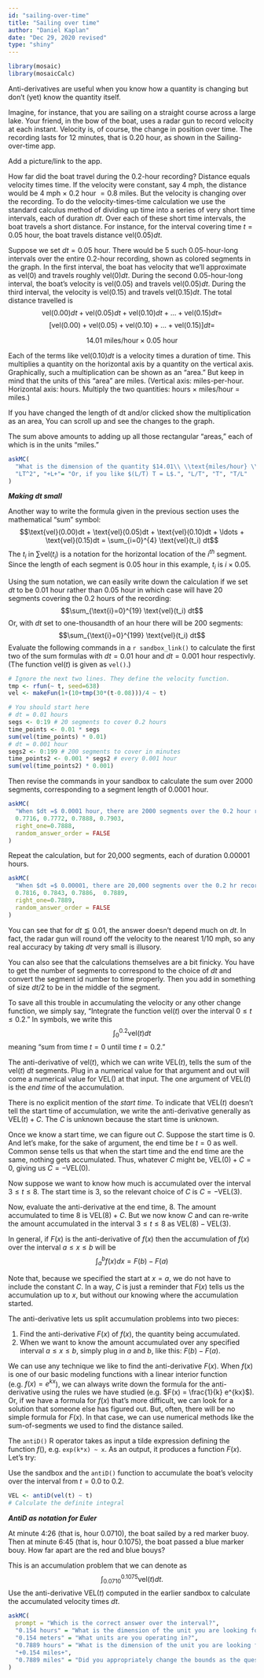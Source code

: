 ```yaml
---
id: "sailing-over-time"
title: "Sailing over time"
author: "Daniel Kaplan"
date: "Dec 29, 2020 revised"
type: "shiny"
---
```


```r
library(mosaic)
library(mosaicCalc)
```

Anti-derivatives are useful when you know how a quantity is changing but don't (yet) know the quantity itself.

Imagine, for instance, that you are sailing on a straight course across a large lake. Your friend, in the bow of the boat, uses a radar gun to record velocity at each instant. Velocity is, of course, the change in position over time. The recording lasts for 12 minutes, that is 0.20 hour, as shown in the Sailing-over-time app.

::: {.todo}
Add a picture/link to the app.
:::


How far did the boat travel during the 0.2-hour recording? Distance equals velocity times time. If the velocity were constant, say 4 mph, the distance would be 4 mph $\times$ 0.2 hour $= 0.8$ miles. But the velocity is changing over the recording. To do the velocity-times-time calculation we use the standard calculus method of dividing up time into a series of very short time intervals, each of duration $dt$. Over each of these short time intervals, the boat travels a short distance. For instance, for the interval covering time $t = 0.05$ hour, the boat travels distance $\text{vel}(0.05) dt$.


Suppose we set $dt = 0.05$ hour. There would be 5 such 0.05-hour-long intervals over the entire 0.2-hour recording, shown as colored segments in the graph. In the first interval, the boat has velocity that we'll approximate as $\text{vel}(0)$ and travels roughly $\text{vel}(0) dt$. During the second 0.05-hour-long interval, the boat's velocity is $\text{vel}(0.05)$ and  travels $\text{vel}(0.05) dt$. During the third interval, the velocity is $\text{vel}(0.15)$ and travels $\text{vel}(0.15) dt$. The total distance travelled is
$$\text{vel}(0.00)dt + \text{vel}(0.05)dt + \text{vel}(0.10)dt + \ldots + \text{vel}(0.15)dt = $$
$$\left[\text{vel}(0.00) + \text{vel}(0.05) + \text{vel}(0.10) + \ldots + \text{vel}(0.15)\right] dt = $$

$$14.01\ \text{miles/hour} \times 0.05\   \text{hour}$$





Each of the terms like $\text{vel}(0.10) dt$ is a velocity times a duration of time. This multiplies a quantity on the horizontal axis by a quantity on the vertical axis. Graphically, such a multiplication can be shown as an "area." But keep in mind that the units of this "area" are miles. (Vertical axis: miles-per-hour. Horizontal axis: hours. Multiply the two quantities: hours $\times$ miles/hour = miles.)



If you have changed the length of dt and/or clicked show the multiplication as an area, You can scroll up and see the changes to the graph.

The sum above amounts to adding up all those rectangular "areas," each of which is in the units "miles." 



```r
askMC(
  "What is the dimension of the quantity $14.01\\ \\text{miles/hour} \\times 0.05  \\text{hour}$?",
  "LT^2", "+L+"= "Or, if you like $(L/T) T = L$.", "L/T", "T", "T/L"
)
```


***Making dt small***

Another way to write the formula given in the previous section uses the mathematical "sum" symbol:
$$\text{vel}(0.00)dt + \text{vel}(0.05)dt + \text{vel}(0.10)dt + \ldots + \text{vel}(0.15)dt = \sum_{i=0}^{4} \text{vel}(t_i) dt$$
The $t_i$ in $\sum \text{vel}(t_i)$ is a notation for the horizontal location of the $i^{th}$ segment. Since the length of each segment is 0.05 hour in this example, $t_i$ is $i \times 0.05$.

Using the sum notation, we can easily write down the calculation if we set $dt$ to be 0.01 hour rather than 0.05 hour in which case will have 20 segments covering the 0.2 hours of the recording:
$$\sum_{\text{i}=0}^{19} \text{vel}(t_i) dt$$
Or, with $dt$ set to one-thousandth of an hour there will be 200 segments:
$$\sum_{\text{i}=0}^{199} \text{vel}(t_i) dt$$
Evaluate the following commands in a `r sandbox_link()` to calculate the first two of the sum formulas with $dt = 0.01$ hour and $dt = 0.001$ hour respectivly. (The function $\text{vel}(t)$ is given as `vel()`.)


```r
# Ignore the next two lines. They define the velocity function.
tmp <- rfun(~ t, seed=638)
vel <- makeFun(1+(10+tmp(30*(t-0.08)))/4 ~ t)

# You should start here
# dt = 0.01 hours
segs <- 0:19 # 20 segments to cover 0.2 hours
time_points <- 0.01 * segs
sum(vel(time_points) * 0.01)
# dt = 0.001 hour
segs2 <- 0:199 # 200 segments to cover in minutes
time_points2 <- 0.001 * segs2 # every 0.001 hour
sum(vel(time_points2) * 0.001)
```

Then revise the commands in your sandbox to calculate the sum over 2000 segments, corresponding to a segment length of 0.0001 hour.

```r
askMC(
  "When $dt =$ 0.0001 hour, there are 2000 segments over the 0.2 hour recording. What is $$\\sum_{i = 0}^{1999} \\text{vel}(t_i = 0.0001 \\times i) dt\\ \\ \\text{?}$$",
  0.7716, 0.7772, 0.7888, 0.7903,
  right_one=0.7888,
  random_answer_order = FALSE
)
```

Repeat the calculation, but for 20,000 segments, each of duration 0.00001 hours.

```r
askMC(
  "When $dt =$ 0.00001, there are 20,000 segments over the 0.2 hr recording. What is $$\\sum_{i = 0}^{19999} \\text{vel}(t_i = 0.00001 \\times i) dt\\ \\ \\text{?}$$",
  0.7816, 0.7843, 0.7886,  0.7889,
  right_one=0.7889,
  random_answer_order = FALSE
)
```

You can see that for $dt \lessapprox 0.01$, the answer doesn't depend much on $dt$. In fact, the radar gun will round off the velocity to the nearest 1/10 mph, so any real accuracy by taking $dt$ very small is illusory.

You can also see that the calculations themselves are a bit finicky. You have to get the number of segments to correspond to the choice of $dt$ and convert the segment id number to time properly. Then you add in something of size $dt/2$ to be in the middle of the segment.

To save all this trouble in accumulating the velocity or any other change function, we simply say, "Integrate the function $\text{vel}(t)$ over the interval $0 \leq t \leq 0.2$." In symbols, we write this $$\int_0^{0.2} \text{vel}(t) dt$$ meaning "sum from time $t=0$ until time $t=0.2$."

The anti-derivative of $\text{vel}(t)$, which we can write $\text{VEL}(t)$, tells the sum of the  $\text{vel}(t)\ dt$ segments.  Plug in a numerical value for that argument and out will come a numerical value for $\text{VEL}()$ at that input. The one argument of  $\text{VEL}(t)$ is the *end time* of the accumulation.

There is no explicit mention of the *start time*. To indicate that $\text{VEL}(t)$ doesn't tell the start time of accumulation, we write the anti-derivative generally as $\text{VEL}(t) + C$. The $C$ is unknown because the start time is unknown.

Once we know a start time, we can figure out $C$. Suppose the start time is $0$. And let's make, for the sake of argument, the end time be $t=0$ as well. Common sense tells us that when the start time and the end time are the same, nothing gets accumulated. Thus, whatever $C$ might be, $\text{VEL}(0) + C = 0$, giving us $C = -\text{VEL}(0)$.

Now suppose we want to know how much is accumulated over the interval $3 \leq t \leq 8$. The start time is 3, so the relevant choice of $C$ is $C = -\text{VEL}(3)$.

Now, evaluate the anti-derivative at the end time, 8. The amount accumulated to time 8 is $\text{VEL}(8) + C$. But we now know $C$ and can re-write the amount accumulated in the interval $3 \leq t \leq 8$ as $\text{VEL}(8) - \text{VEL}(3)$.

In general, if $F(x)$ is the anti-derivative of $f(x)$ then the accumulation of $f(x)$ over the interval $a \leq x \leq b$ will be $$\int_a^b f(x) dx = F(b) - F(a)$$

Note that, because we specified the start at $x=a$, we do not have to include the constant $C$. In a way, $C$ is just a reminder that $F(x)$ tells us the accumulation up to $x$, but without our knowing where the accumulation started.

The anti-derivative lets us split accumulation problems into two pieces:

1. Find the anti-derivative $F(x)$ of $f(x)$, the quantity being accumulated.
2. When we want to know the amount accumulated over any specified interval $a \leq x \leq b$, simply plug in $a$ and $b$, like this: $F(b) - F(a)$.

We can use any technique we like to find the anti-derivative $F(x)$. When $f(x)$ is one of our basic modeling functions with a linear interior function (e.g. $f(x) = e^{kx}$), we can always write down the formula for the anti-derivative using the rules we have studied (e.g. $F(x) = \frac{1}{k} e^{kx}$). Or, if we have a formula for $f(x)$ that's more difficult, we can look for a solution that someone else has figured out. But, often, there will be no simple formula for $F(x)$. In that case, we can use numerical methods like the sum-of-segments we used to find the distance sailed.

The `antiD()` R operator takes as input a tilde expression defining the function $f()$, e.g. `exp(k*x) ~ x`. As an output, it produces a function $F(x)$. Let's try:

Use the sandbox and the `antiD()` function to accumulate the boat's velocity over the interval from $t=0.0$ to $0.2$.

```r
VEL <- antiD(vel(t) ~ t)
# Calculate the definite integral

```

***AntiD as notation for Euler***

At minute 4:26 (that is, hour 0.0710), the boat sailed by a red marker buoy. Then at minute 6:45 (that is, hour 0.1075), the boat passed a blue marker bouy. How far apart are the red and blue bouys?

This is an accumulation problem that we can denote as $$\int_{0.0710}^{0.1075} \text{vel}(t) dt .$$
Use the anti-derivative $\text{VEL}(t)$ computed in the earlier sandbox to calculate the accumulated velocity times $dt$.

```r
askMC(
  prompt = "Which is the correct answer over the interval?",
  "0.154 hours" = "What is the dimension of the unit you are looking for?",
  "0.154 meters" = "What units are you operating in?",
  "0.7889 hours" = "What is the dimension of the unit you are looking for?",
  "+0.154 miles+",
  "0.7889 miles" = "Did you appropriately change the bounds as the question directed?"
)
```
